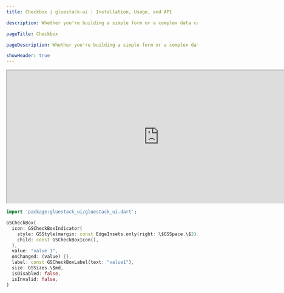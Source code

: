 ```yaml
---
title: Checkbox | gluestack-ui | Installation, Usage, and API

description: Whether you're building a simple form or a complex data collection system, the Checkbox component offers a user-friendly way for users to select multiple options from a list.

pageTitle: Checkbox

pageDescription: Whether you're building a simple form or a complex data collection system, the Checkbox component offers a user-friendly way for users to select multiple options from a list.

showHeader: true
---
```



<Meta title="Components/Forms/Checkbox" />

<iframe
  src="http://localhost:53075/#/checkboxPreview"
  title="Example"
  width="800"
  height="350"
></iframe>

```dart
import 'package:gluestack_ui/gluestack_ui.dart';

GSCheckBox(
  icon: GSCheckBoxIndicator(
    style: GSStyle(margin: const EdgeInsets.only(right: \$GSSpace.\$2)),
    child: const GSCheckBoxIcon(),
  ),
  value: "value 1",
  onChanged: (value) {},
  label: const GSCheckBoxLabel(text: "value1"),
  size: GSSizes.\$md,
  isDisabled: false,
  isInvalid: false,
)
```
